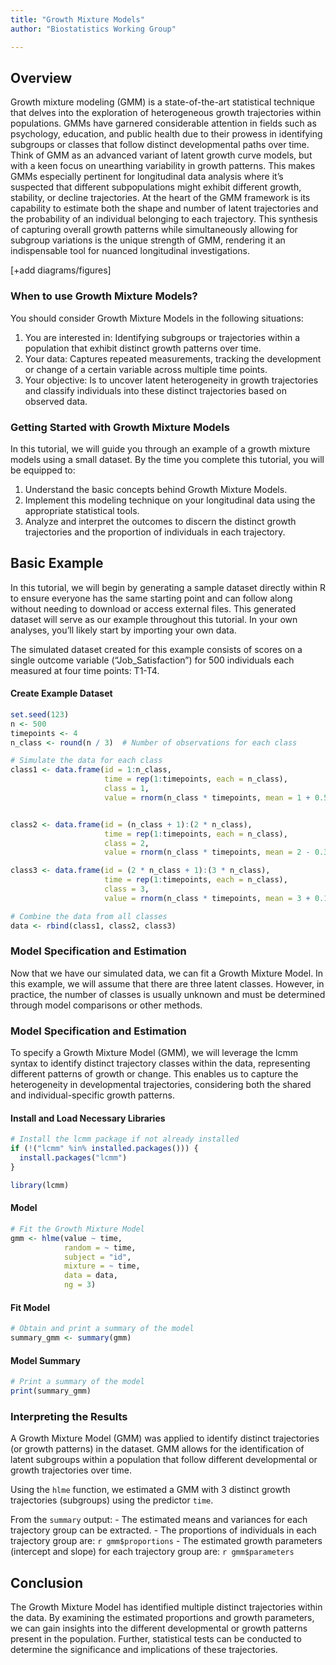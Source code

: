 ```yaml
---
title: "Growth Mixture Models"
author: "Biostatistics Working Group"

---
```


## Overview
Growth mixture modeling (GMM) is a state-of-the-art statistical technique that delves into the exploration of heterogeneous growth trajectories within populations. GMMs have garnered considerable attention in fields such as psychology, education, and public health due to their prowess in identifying subgroups or classes that follow distinct developmental paths over time. Think of GMM as an advanced variant of latent growth curve models, but with a keen focus on unearthing variability in growth patterns. This makes GMMs especially pertinent for longitudinal data analysis where it's suspected that different subpopulations might exhibit different growth, stability, or decline trajectories. At the heart of the GMM framework is its capability to estimate both the shape and number of latent trajectories and the probability of an individual belonging to each trajectory. This synthesis of capturing overall growth patterns while simultaneously allowing for subgroup variations is the unique strength of GMM, rendering it an indispensable tool for nuanced longitudinal investigations.

[+add diagrams/figures]

### When to use Growth Mixture Models?
You should consider Growth Mixture Models in the following situations:

1. You are interested in: Identifying subgroups or trajectories within a population that exhibit distinct growth patterns over time.
2. Your data: Captures repeated measurements, tracking the development or change of a certain variable across multiple time points.
3. Your objective: Is to uncover latent heterogeneity in growth trajectories and classify individuals into these distinct trajectories based on observed data.

### Getting Started with Growth Mixture Models
In this tutorial, we will guide you through an example of a growth mixture models using a small dataset. By the time you complete this tutorial, you will be equipped to:

1. Understand the basic concepts behind Growth Mixture Models.
2. Implement this modeling technique on your longitudinal data using the appropriate statistical tools.
3. Analyze and interpret the outcomes to discern the distinct growth trajectories and the proportion of individuals in each trajectory.

## Basic Example
In this tutorial, we will begin by generating a sample dataset directly within R to ensure everyone has the same starting point and can follow along without needing to download or access external files. This generated dataset will serve as our example throughout this tutorial. In your own analyses, you'll likely start by importing your own data.

The simulated dataset created for this example consists of scores on a single outcome variable ("Job_Satisfaction") for 500 individuals each measured at four time points: T1-T4.  

#### Create Example Dataset
```r
set.seed(123)
n <- 500
timepoints <- 4
n_class <- round(n / 3)  # Number of observations for each class

# Simulate the data for each class
class1 <- data.frame(id = 1:n_class,
                     time = rep(1:timepoints, each = n_class),
                     class = 1,
                     value = rnorm(n_class * timepoints, mean = 1 + 0.5 * (1:timepoints), sd = 0.5))


class2 <- data.frame(id = (n_class + 1):(2 * n_class),
                     time = rep(1:timepoints, each = n_class),
                     class = 2,
                     value = rnorm(n_class * timepoints, mean = 2 - 0.3 * (1:timepoints), sd = 0.5))

class3 <- data.frame(id = (2 * n_class + 1):(3 * n_class),
                     time = rep(1:timepoints, each = n_class),
                     class = 3,
                     value = rnorm(n_class * timepoints, mean = 3 + 0.1 * (1:timepoints), sd = 0.5))

```

```r
# Combine the data from all classes
data <- rbind(class1, class2, class3)
```

### Model Specification and Estimation
Now that we have our simulated data, we can fit a Growth Mixture Model. In this example, we will assume that there are three latent classes. However, in practice, the number of classes is usually unknown and must be determined through model comparisons or other methods.

### Model Specification and Estimation
To specify a Growth Mixture Model (GMM), we will leverage the lcmm syntax to identify distinct trajectory classes within the data, representing different patterns of growth or change. This enables us to capture the heterogeneity in developmental trajectories, considering both the shared and individual-specific growth patterns.

#### Install and Load Necessary Libraries
```r
# Install the lcmm package if not already installed
if (!("lcmm" %in% installed.packages())) {
  install.packages("lcmm")
}

library(lcmm)

```

#### Model
```r

# Fit the Growth Mixture Model
gmm <- hlme(value ~ time,
            random = ~ time,
            subject = "id",
            mixture = ~ time,
            data = data,
            ng = 3)


```

#### Fit Model
```r
# Obtain and print a summary of the model
summary_gmm <- summary(gmm)
```

#### Model Summary
```r
# Print a summary of the model
print(summary_gmm)
```

### Interpreting the Results
A Growth Mixture Model (GMM) was applied to identify distinct trajectories (or growth patterns) in the dataset. GMM allows for the identification of latent subgroups within a population that follow different developmental or growth trajectories over time.

Using the `hlme` function, we estimated a GMM with 3 distinct growth trajectories (subgroups) using the predictor `time`. 

From the `summary` output:
- The estimated means and variances for each trajectory group can be extracted. 
- The proportions of individuals in each trajectory group are: `r gmm$proportions`
- The estimated growth parameters (intercept and slope) for each trajectory group are: `r gmm$parameters`

## Conclusion
The Growth Mixture Model has identified multiple distinct trajectories within the data. By examining the estimated proportions and growth parameters, we can gain insights into the different developmental or growth patterns present in the population. Further, statistical tests can be conducted to determine the significance and implications of these trajectories.






